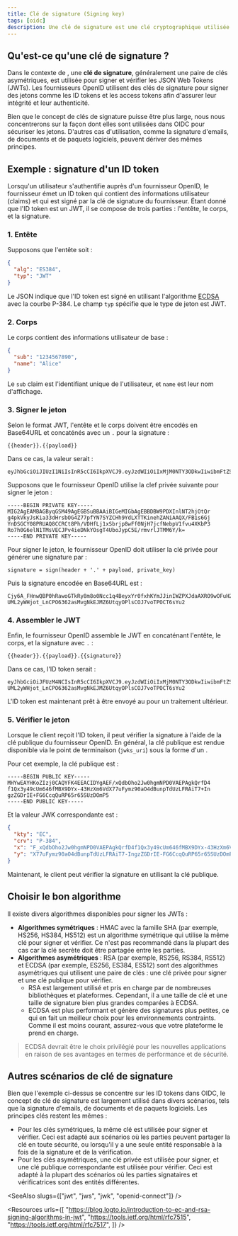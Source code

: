```yaml
---
title: Clé de signature (Signing key)
tags: [oidc]
description: Une clé de signature est une clé cryptographique utilisée pour signer et vérifier les JSON Web Tokens dans OpenID Connect (OIDC). Elle est utilisée pour garantir l'intégrité et l'authenticité des jetons émis par le fournisseur OpenID.
---
```


## Qu'est-ce qu'une clé de signature ?

Dans le contexte de <Ref slug="openid-connect" />, une **clé de signature**, généralement une paire de clés asymétriques, est utilisée pour signer et vérifier les <Ref slug="jwt">JSON Web Tokens (JWTs)</Ref>. Les fournisseurs OpenID utilisent des clés de signature pour signer des jetons comme les <Ref slug="id-token">ID tokens</Ref> et les <Ref slug="access-token">access tokens</Ref> afin d'assurer leur intégrité et leur authenticité.

Bien que le concept de clés de signature puisse être plus large, nous nous concentrerons sur la façon dont elles sont utilisées dans OIDC pour sécuriser les jetons. D'autres cas d'utilisation, comme la signature d'emails, de documents et de paquets logiciels, peuvent dériver des mêmes principes.

## Exemple : signature d'un ID token

Lorsqu'un utilisateur s'authentifie auprès d'un fournisseur OpenID, le fournisseur émet un ID token qui contient des informations utilisateur (<Ref slug="claim">claims</Ref>) et qui est signé par la clé de signature du fournisseur. Étant donné que l'ID token est un JWT, il se compose de trois parties : l'entête, le corps, et la signature.

### 1. Entête

Supposons que l'entête soit :

```json
{
  "alg": "ES384",
  "typ": "JWT"
}
```

Le JSON indique que l'ID token est signé en utilisant l'algorithme [ECDSA](https://en.wikipedia.org/wiki/Elliptic_Curve_Digital_Signature_Algorithm) avec la courbe P-384. Le champ `typ` spécifie que le type de jeton est JWT.

### 2. Corps

Le corps contient des informations utilisateur de base :

```json
{
  "sub": "1234567890",
  "name": "Alice"
}
```

Le `sub` claim est l'identifiant unique de l'utilisateur, et `name` est leur nom d'affichage.

### 3. Signer le jeton

Selon le format JWT, l'entête et le corps doivent être encodés en Base64URL et concaténés avec un `.` pour la signature :

```
{{header}}.{{payload}}
```

Dans ce cas, la valeur serait :

```
eyJhbGciOiJIUzI1NiIsInR5cCI6IkpXVCJ9.eyJzdWIiOiIxMjM0NTY3ODkwIiwibmFtZSI6IkFsaWNlIn0
```

Supposons que le fournisseur OpenID utilise la clef privée suivante pour signer le jeton :

```
-----BEGIN PRIVATE KEY-----
MIG2AgEAMBAGByqGSM49AgEGBSuBBAAiBIGeMIGbAgEBBDBW9PDXInlNT2hjOtQr
g4pkVkyJsKia33dHrsbOG4Z77pfYN7SYZCHh9YdLXTTKinehZANiAAQX/FB1s6Gj
YnDSGCY08PRUAQ8CCRCt8Ph/VDHfLj1xSbrjp8wFf0NjH7jcfNebpV1fvu4XKbP3
Ro7h0G6elN1TMsVECJPv4ieDNkYOsgT4UboJypC5E/rmvrlJTMM6Y/k=
-----END PRIVATE KEY-----
```

Pour signer le jeton, le fournisseur OpenID doit utiliser la clé privée pour générer une signature par :

```
signature = sign(header + '.' + payload, private_key)
```

Puis la signature encodée en Base64URL est :

```
Cjy6A_FHnwQBP0hRawoGTkRy8m8o0Ncc1q4BeyxYr0fxhKYmJJinIWZPXJdaAXRO9wOFuH2-UML2yWHjot_LnCPO6362asMvgNkEJMZ6UtqyOPlsCOJ7voTPOCT6sYu2
```

### 4. Assembler le JWT

Enfin, le fournisseur OpenID assemble le JWT en concaténant l'entête, le corps, et la signature avec `.` :

```
{{header}}.{{payload}}.{{signature}}
```

Dans ce cas, l'ID token serait :

```
eyJhbGciOiJFUzM4NCIsInR5cCI6IkpXVCJ9.eyJzdWIiOiIxMjM0NTY3ODkwIiwibmFtZSI6IkFsaWNlIn0.Cjy6A_FHnwQBP0hRawoGTkRy8m8o0Ncc1q4BeyxYr0fxhKYmJJinIWZPXJdaAXRO9wOFuH2-UML2yWHjot_LnCPO6362asMvgNkEJMZ6UtqyOPlsCOJ7voTPOCT6sYu2
```

L'ID token est maintenant prêt à être envoyé au <Ref slug="client" /> pour un traitement ultérieur.

### 5. Vérifier le jeton

Lorsque le client reçoit l'ID token, il peut vérifier la signature à l'aide de la clé publique du fournisseur OpenID. En général, la clé publique est rendue disponible via le point de terminaison <Ref slug="openid-connect-discovery" /> (`jwks_uri`) sous la forme d'un <Ref slug="jwk" headingId="json-web-key-set-jwks" />.

Pour cet exemple, la clé publique est :

```
-----BEGIN PUBLIC KEY-----
MHYwEAYHKoZIzj0CAQYFK4EEACIDYgAEF/xQdbOho2Jw0hgmNPD0VAEPAgkQrfD4
f1Qx3y49cUm646fMBX9DYx-43HzXm6VdX77uFymz90aO4dBunpTdUzLFRAiT7+In
gzZGDrIE+FG6CcqQuRP65r65SUzDOmP5
-----END PUBLIC KEY-----
```

Et la valeur JWK correspondante est :

```json
{
  "kty": "EC",
  "crv": "P-384",
  "x": "F_xQdbOho2Jw0hgmNPD0VAEPAgkQrfD4f1Qx3y49cUm646fMBX9DYx-43HzXm6Vd",
  "y": "X77uFymz90aO4dBunpTdUzLFRAiT7-IngzZGDrIE-FG6CcqQuRP65r65SUzDOmP5"
}
```

Maintenant, le client peut vérifier la signature en utilisant la clé publique.

## Choisir le bon algorithme

Il existe divers algorithmes disponibles pour signer les JWTs :

- **Algorithmes symétriques** : HMAC avec la famille SHA (par exemple, HS256, HS384, HS512) est un algorithme symétrique qui utilise la même clé pour signer et vérifier. Ce n'est pas recommandé dans la plupart des cas car la clé secrète doit être partagée entre les parties.
- **Algorithmes asymétriques** : RSA (par exemple, RS256, RS384, RS512) et ECDSA (par exemple, ES256, ES384, ES512) sont des algorithmes asymétriques qui utilisent une paire de clés : une clé privée pour signer et une clé publique pour vérifier.
  - RSA est largement utilisé et pris en charge par de nombreuses bibliothèques et plateformes. Cependant, il a une taille de clé et une taille de signature bien plus grandes comparées à ECDSA.
  - ECDSA est plus performant et génère des signatures plus petites, ce qui en fait un meilleur choix pour les environnements contraints. Comme il est moins courant, assurez-vous que votre plateforme le prend en charge.

> ECDSA devrait être le choix privilégié pour les nouvelles applications en raison de ses avantages en termes de performance et de sécurité.

## Autres scénarios de clé de signature

Bien que l'exemple ci-dessus se concentre sur les ID tokens dans OIDC, le concept de clé de signature est largement utilisé dans divers scénarios, tels que la signature d'emails, de documents et de paquets logiciels. Les principes clés restent les mêmes :

- Pour les clés symétriques, la même clé est utilisée pour signer et vérifier. Ceci est adapté aux scénarios où les parties peuvent partager la clé en toute sécurité, ou lorsqu'il y a une seule entité responsable à la fois de la signature et de la vérification.
- Pour les clés asymétriques, une clé privée est utilisée pour signer, et une clé publique correspondante est utilisée pour vérifier. Ceci est adapté à la plupart des scénarios où les parties signataires et vérificatrices sont des entités différentes.

<SeeAlso slugs={["jwt", "jws", "jwk", "openid-connect"]} />

<Resources
  urls={[
    "https://blog.logto.io/introduction-to-ec-and-rsa-signing-algorithms-in-jwt",
    "https://tools.ietf.org/html/rfc7515",
    "https://tools.ietf.org/html/rfc7517",
  ]}
/>
